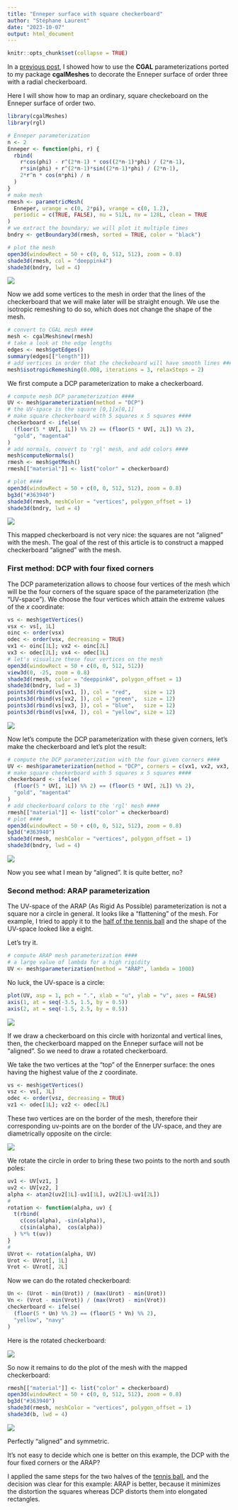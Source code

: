 ```yaml
---
title: "Enneper surface with square checkerboard"
author: "Stéphane Laurent"
date: "2023-10-07"
output: html_document
---
```


```r
knitr::opts_chunk$set(collapse = TRUE)
```

In a 
[previous post](https://laustep.github.io/stlahblog/posts/Enneper-checkerboard.html), 
I showed how to use the **CGAL** parameterizations ported to my package 
**cgalMeshes** to decorate the Enneper surface of order three with a radial 
checkerboard.

Here I will show how to map an ordinary, square checkeboard on the Enneper 
surface of order two.

```r
library(cgalMeshes)
library(rgl)

# Enneper parameterization
n <- 2
Enneper <- function(phi, r) {
  rbind(
    r*cos(phi) - r^(2*n-1) * cos((2*n-1)*phi) / (2*n-1),
    r*sin(phi) + r^(2*n-1)*sin((2*n-1)*phi) / (2*n-1),
    2*r^n * cos(n*phi) / n
  )
}
# make mesh
rmesh <- parametricMesh(
  Enneper, urange = c(0, 2*pi), vrange = c(0, 1.2),
  periodic = c(TRUE, FALSE), nu = 512L, nv = 128L, clean = TRUE
)
# we extract the boundary; we will plot it multiple times
bndry <- getBoundary3d(rmesh, sorted = TRUE, color = "black")
```

```r
# plot the mesh
open3d(windowRect = 50 + c(0, 0, 512, 512), zoom = 0.8)
shade3d(rmesh, col = "deeppink4")
shade3d(bndry, lwd = 4)
```

![](./figures/EnneperOrderTwo.png)

Now we add some vertices to the mesh in order that the lines of the 
checkerboard that we will make later will be straight enough. We use the 
isotropic remeshing to do so, which does not change the shape of the mesh.
```r
# convert to CGAL mesh ####
mesh <- cgalMesh$new(rmesh)
# take a look at the edge lengths
edges <- mesh$getEdges()
summary(edges[["length"]])
# add vertices in order that the checkeboard will have smooth lines ####
mesh$isotropicRemeshing(0.008, iterations = 3, relaxSteps = 2)
```

We first compute a DCP parameterization to make a checkerboard.

```r
# compute mesh DCP parameterization ####
UV <- mesh$parameterization(method = "DCP")
# the UV-space is the square [0,1]x[0,1]
# make square checkerboard with 5 squares x 5 squares ####
checkerboard <- ifelse(
  (floor(5 * UV[, 1L]) %% 2) == (floor(5 * UV[, 2L]) %% 2), 
  "gold", "magenta4"
)
# add normals, convert to 'rgl' mesh, and add colors ####
mesh$computeNormals()
rmesh <- mesh$getMesh()
rmesh[["material"]] <- list("color" = checkerboard)
```

```r
# plot ####
open3d(windowRect = 50 + c(0, 0, 512, 512), zoom = 0.8)
bg3d("#363940")
shade3d(rmesh, meshColor = "vertices", polygon_offset = 1)
shade3d(bndry, lwd = 4)
```

![](./figures/EnneperCheckerboard_NoCorners.png)

This mapped checkerboard is not very nice: the squares are not "aligned" 
with the mesh. The goal of the rest of this article is to construct a 
mapped checkerboard "aligned" with the mesh.


### First method: DCP with four fixed corners

The DCP parameterization allows to choose four vertices of the mesh which 
will be the four corners of the square space of the parameterization 
(the "UV-space"). 
We choose the four vertices which attain the extreme values of the $x$ 
coordinate:

```r
vs <- mesh$getVertices()
vsx <- vs[, 1L]
oinc <- order(vsx)
odec <- order(vsx, decreasing = TRUE)
vx1 <- oinc[1L]; vx2 <- oinc[2L]
vx3 <- odec[2L]; vx4 <- odec[1L]
# let's visualize these four vertices on the mesh
open3d(windowRect = 50 + c(0, 0, 512, 512))
view3d(0, -25, zoom = 0.8)
shade3d(rmesh, color = "deeppink4", polygon_offset = 1)
shade3d(bndry, lwd = 3)
points3d(rbind(vs[vx1, ]), col = "red",    size = 12)
points3d(rbind(vs[vx2, ]), col = "green",  size = 12)
points3d(rbind(vs[vx3, ]), col = "blue",   size = 12)
points3d(rbind(vs[vx4, ]), col = "yellow", size = 12)
```

![](./figures/Enneper_fourCorners.png)

Now let's compute the DCP parameterization with these given corners, 
let's make the checkerboard and let's plot the result:
```r
# compute the DCP parameterization with the four given corners ####
UV <- mesh$parameterization(method = "DCP", corners = c(vx1, vx2, vx3, vx4))
# make square checkerboard with 5 squares x 5 squares ####
checkerboard <- ifelse(
  (floor(5 * UV[, 1L]) %% 2) == (floor(5 * UV[, 2L]) %% 2), 
  "gold", "magenta4"
)
# add checkerboard colors to the 'rgl' mesh ####
rmesh[["material"]] <- list("color" = checkerboard)
# plot ####
open3d(windowRect = 50 + c(0, 0, 512, 512), zoom = 0.8)
bg3d("#363940")
shade3d(rmesh, meshColor = "vertices", polygon_offset = 1)
shade3d(bndry, lwd = 4)
```

![](./figures/EnneperCheckerboard_FourCorners.gif)

Now you see what I mean by "aligned". It is quite better, no?


### Second method: ARAP parameterization

The UV-space of the ARAP (As Rigid As Possible) parameterization is not 
a square nor a circle in general. It looks like a "flattening" of the mesh.
For example, I tried to apply it to the 
[half of the tennis ball](https://laustep.github.io/stlahblog/posts/TennisBall.html) 
and the shape of the UV-space looked like a eight.

Let's try it. 

```r
# compute ARAP mesh parameterization ####
# a large value of lambda for a high rigidity
UV <- mesh$parameterization(method = "ARAP", lambda = 1000)
```

No luck, the UV-space is a circle:

```r
plot(UV, asp = 1, pch = ".", xlab = "u", ylab = "v", axes = FALSE)
axis(1, at = seq(-3.5, 1.5, by = 0.5))
axis(2, at = seq(-1.5, 2.5, by = 0.5))
```

![](./figures/EnneperARAP_UVspace.png)

If we draw a checkerboard on this circle with horizontal and vertical lines, 
then, the checkerboard mapped on the Enneper surface will not be "aligned". 
So we need to draw a rotated checkerboard.

We take the two vertices at the "top" of the Ennerper surface: the ones 
having the highest value of the $z$ coordinate.

```r
vs <- mesh$getVertices()
vsz <- vs[, 3L]
odec <- order(vsz, decreasing = TRUE)
vz1 <- odec[1L]; vz2 <- odec[2L]
```

These two vertices are on the border of the mesh, therefore their 
corresponding uv-points are on the border of the UV-space, and they are 
diametrically opposite on the circle:

![](./figures/EnneperARAP_UVspaceWithTheTwoExtremeZPoints.png)

We rotate the circle in order to bring these two points to the north and 
south poles:

```r
uv1 <- UV[vz1, ]
uv2 <- UV[vz2, ]
alpha <- atan2(uv2[1L]-uv1[1L], uv2[2L]-uv1[2L])
#
rotation <- function(alpha, uv) {
  t(rbind(
    c(cos(alpha), -sin(alpha)),
    c(sin(alpha),  cos(alpha))
  ) %*% t(uv))
}
#
UVrot <- rotation(alpha, UV)
Urot <- UVrot[, 1L]
Vrot <- UVrot[, 2L]
```

Now we can do the rotated checkerboard:

```r
Un <- (Urot - min(Urot)) / (max(Urot) - min(Urot))
Vn <- (Vrot - min(Vrot)) / (max(Vrot) - min(Vrot))
checkerboard <- ifelse( 
  (floor(5 * Un) %% 2) == (floor(5 * Vn) %% 2), 
  "yellow", "navy"
)
```

Here is the rotated checkerboard:

![](./figures/Enneper_UVcheckerboard_ARAP.png)

So now it remains to do the plot of the mesh with the mapped checkerboard:

```r
rmesh[["material"]] <- list("color" = checkerboard)
open3d(windowRect = 50 + c(0, 0, 512, 512), zoom = 0.8)
bg3d("#363940")
shade3d(rmesh, meshColor = "vertices", polygon_offset = 1)
shade3d(b, lwd = 4)
```

![](./figures/EnneperCheckerboard_ARAP.gif)

Perfectly "aligned" and symmetric.

It's not easy to decide which one is better on this example, the DCP with 
the four fixed corners or the ARAP?

I applied the same steps for the two halves of the 
[tennis ball](https://laustep.github.io/stlahblog/posts/TennisBall.html), 
and the decision was clear for this example: ARAP is better, because it 
minimizes the distortion the squares whereas DCP distorts them into 
elongated rectangles. 

